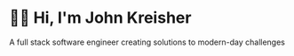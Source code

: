 # 👋🏼  Hi, I'm John Kreisher

A full stack software engineer creating solutions to modern-day challenges
